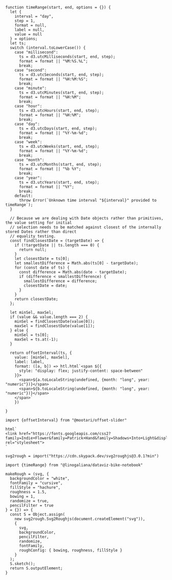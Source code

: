```ojs
function timeRange(start, end, options = {}) {
  let {
    interval = "day",
    step = 1,
    format = null,
    label = null,
    value = null
  } = options;
  let ts;
  switch (interval.toLowerCase()) {
    case "millisecond":
      ts = d3.utcMilliseconds(start, end, step);
      format = format || "%M:%S.%L";
      break;
    case "second":
      ts = d3.utcSeconds(start, end, step);
      format = format || "%H:%M:%S";
      break;
    case "minute":
      ts = d3.utcMinutes(start, end, step);
      format = format || "%H:%M";
      break;
    case "hour":
      ts = d3.utcHours(start, end, step);
      format = format || "%H:%M";
      break;
    case "day":
      ts = d3.utcDays(start, end, step);
      format = format || "%Y-%m-%d";
      break;
    case "week":
      ts = d3.utcWeeks(start, end, step);
      format = format || "%Y-%m-%d";
      break;
    case "month":
      ts = d3.utcMonths(start, end, step);
      format = format || "%b %Y";
      break;
    case "year":
      ts = d3.utcYears(start, end, step);
      format = format || "%Y";
      break;
    default:
      throw Error(`Unknown time interval "${interval}" provided to timeRange`);
  }

  // Because we are dealing with Date objects rather than primitives, the value setting for initial
  // selection needs to be matched against closest of the internally stored Dates rather than direct
  // equality testing.
  const findClosestDate = (targetDate) => {
    if (!targetDate || ts.length === 0) {
      return null;
    }
    let closestDate = ts[0];
    let smallestDifference = Math.abs(ts[0] - targetDate);
    for (const date of ts) {
      const difference = Math.abs(date - targetDate);
      if (difference < smallestDifference) {
        smallestDifference = difference;
        closestDate = date;
      }
    }
    return closestDate;
  };

  let minSel, maxSel;
  if (value && value.length === 2) {
    minSel = findClosestDate(value[0]);
    maxSel = findClosestDate(value[1]);
  } else {
    minSel = ts[0];
    maxSel = ts.at(-1);
  }

  return offsetInterval(ts, {
    value: [minSel, maxSel],
    label: label,
    format: ([a, b]) => htl.html`<span ${{
      style: "display: flex; justify-content: space-between"
    }}>
      <span>${a.toLocaleString(undefined, {month: "long", year: "numeric"})}</span>
      <span>${b.toLocaleString(undefined, {month: "long", year: "numeric"})}</span>
    </span>`
    })

}
```

```ojs
import {offsetInterval} from "@mootari/offset-slider"
```


```ojs
html`
<link href="https://fonts.googleapis.com/css2?family=Indie+Flower&family=Patrick+Hand&family=Shadows+Into+Light&display=swap" rel="stylesheet">
`
```

```ojs
svg2rough = import("https://cdn.skypack.dev/svg2roughjs@3.0.1?min")
```

```ojs
import {timeRange} from "@linogaliana/dataviz-bike-notebook"
```

```ojs
makeRough = (svg, {
  backgroundColor = "white",
  fontFamily = "cursive",
  fillStyle = "hachure",
  roughness = 1.5,
  bowing = 1,
  randomize = true,
  pencilFilter = true
} = {}) => {
  const S = Object.assign(
    new svg2rough.Svg2Roughjs(document.createElement("svg")),
    {
      svg,
      backgroundColor,
      pencilFilter,
      randomize,
      fontFamily,
      roughConfig: { bowing, roughness, fillStyle }
    }
  );
  S.sketch();
  return S.outputElement;
}
```